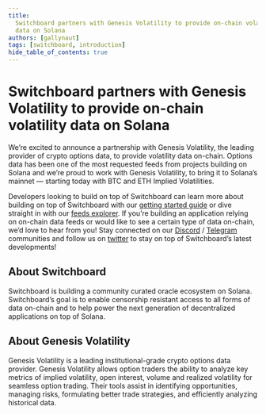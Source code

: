 ```yaml
---
title:
  Switchboard partners with Genesis Volatility to provide on-chain volatility
  data on Solana
authors: [gallynaut]
tags: [switchboard, introduction]
hide_table_of_contents: true
---
```


# Switchboard partners with Genesis Volatility to provide on-chain volatility data on Solana

We’re excited to announce a partnership with Genesis Volatility, the leading
provider of crypto options data, to provide volatility data on-chain. Options
data has been one of the most requested feeds from projects building on Solana
and we’re proud to work with Genesis Volatility, to bring it to Solana’s mainnet
— starting today with BTC and ETH Implied Volatilities.

Developers looking to build on top of Switchboard can learn more about building
on top of Switchboard with our
[getting started guide](http://getting-started.switchboard.xyz/) or dive
straight in with our [feeds explorer](https://switchboard.xyz/#/explorer). If
you’re building an application relying on on-chain data feeds or would like to
see a certain type of data on-chain, we’d love to hear from you! Stay connected
on our [Discord](http://discord.switchboard.xyz) /
[Telegram](http://telegram.switchboard.xyz) communities and follow us on
[twitter](http://twitter.switchboard.xyz) to stay on top of Switchboard’s latest
developments!

<!--truncate-->

## About Switchboard

Switchboard is building a community curated oracle ecosystem on Solana.
Switchboard’s goal is to enable censorship resistant access to all forms of data
on-chain and to help power the next generation of decentralized applications on
top of Solana.

## About Genesis Volatility

Genesis Volatility is a leading institutional-grade crypto options data
provider. Genesis Volatility allows option traders the ability to analyze key
metrics of implied volatility, open interest, volume and realized volatility for
seamless option trading. Their tools assist in identifying opportunities,
managing risks, formulating better trade strategies, and efficiently analyzing
historical data.

